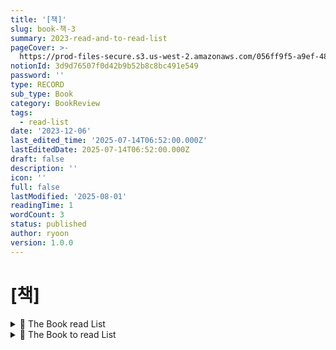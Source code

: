 ```yaml
---
title: '[책]'
slug: book-책-3
summary: 2023-read-and-to-read-list
pageCover: >-
  https://prod-files-secure.s3.us-west-2.amazonaws.com/056ff9f5-a9ef-486f-8acb-9eef51d06a2d/be867a3e-e1d8-4210-97c1-216d27139285/Read.jpg?X-Amz-Algorithm=AWS4-HMAC-SHA256&X-Amz-Content-Sha256=UNSIGNED-PAYLOAD&X-Amz-Credential=ASIAZI2LB4662MZRNC5M%2F20250801%2Fus-west-2%2Fs3%2Faws4_request&X-Amz-Date=20250801T015235Z&X-Amz-Expires=3600&X-Amz-Security-Token=IQoJb3JpZ2luX2VjELr%2F%2F%2F%2F%2F%2F%2F%2F%2F%2FwEaCXVzLXdlc3QtMiJHMEUCIAJfeofs4E2d8qckL6dUt3m4mlhxMupsoc7MfE%2F9c%2BHFAiEAw%2FW09bD2OH0t0PU5rQ7REFZJXleFqurbuM%2FHnnZXd6cqiAQI4%2F%2F%2F%2F%2F%2F%2F%2F%2F%2F%2FARAAGgw2Mzc0MjMxODM4MDUiDMLklh%2Fa%2BHyIeLGuJyrcA%2BrfSgAxXU1XhHD4hfDHIQrvWLji9xllqGnK%2BniwxQrUELaHZhSX6yBVaPaZF9mqlAMl6dNNGqeT0cdlrTzFEFti10YlAPBeiikUDIj5qbwMjO2ryxGxc77MA7MDZECpm8Tn0XCNyDLs3hGEcuAy6koxUju4DC1O4vESYadS176bzG2H27Rt2M1LtCJsIwPc3Cyd21H%2FaoXo9jXXveThXrnLo%2FA%2FJc63Vqxp9P%2BG9kHfY8CPqUI9uLoKvSDW6o3ChXmGX6llbMKhw2SIGkid%2FK5OYQZ4%2FMGu4HJdCzFPYGAF23NNmNRwhQOROqMSQr3UfY1VHRj%2FLcjHgAfpAGQPNNDqMapK%2B%2FZSTIA9r65WKHumyHdr%2ByYkpmqN59Gz8RtK7Yd2y%2FF7AGSkE%2FoGgfONfhYR6yhhya77cAyfPKGMJzBJVhrlGj30wn20t%2FEub3N5HyhWmJ%2B0H9s5ufHfDOknAVOc34mV%2BQGs7cb9hRwIFmN9VLxbc6VX%2BLeQP4AzJyLkgSdZTwBP3qvXRYP6BdTPI6m2f7uXp1ZaVOkT561YuUlJIF5KDvqLC82iYm6U689boVfGcOZLTsB%2BTtECCj3SezRDBgdWH6vmIv9IQKtiH7KHSqn86p3MEy4%2F%2BQrnMO2xsMQGOqUBujPSufrZ5CqFGrxd8itWPGeZuXnHvE28P9KrmJOZvy%2BD4kvYX%2FphJuWB6MdWyduhE9ZZVsqgj2PDAETOzGDLYCC2ZTiOdvwwSm%2FAzUTPwhSVI4eOsghT7eoMLgx4lq0hcn%2B9LVPbS5IbjcViPgx137cqYI8%2BXs6%2FvwvlGPRAMc%2BE3q0P%2BZfFcpN07ZVlNl2mQAQaeHhEitpEG%2BKFy%2BC3xt%2Bac%2BOE&X-Amz-Signature=5b1bd42c3e4085b780edf5ea568c960eeafb38d3a78d9471ecb6c22a6b710ad7&X-Amz-SignedHeaders=host&x-amz-checksum-mode=ENABLED&x-id=GetObject
notionId: 3d9d76507f0d42b9b52b8c8bc491e549
password: ''
type: RECORD
sub_type: Book
category: BookReview
tags:
  - read-list
date: '2023-12-06'
last_edited_time: '2025-07-14T06:52:00.000Z'
lastEditedDate: 2025-07-14T06:52:00.000Z
draft: false
description: ''
icon: ''
full: false
lastModified: '2025-08-01'
readingTime: 1
wordCount: 3
status: published
author: ryoon
version: 1.0.0
---
```

# [책]

<details>
<summary>📝 The Book read List</summary>
<details>
<summary>개발서적</summary>
- [프론트엔드 성능 최적화 가이드](https://product.kyobobook.co.kr/detail/S000200178292)(읽는 중)
- [구글 엔지니어는 이렇게 일한다](https://www.yes24.com/Product/Goods/109182479).
- [프로그래머의 뇌](https://m.yes24.com/Goods/Detail/105911017)
- [모던 자바스크립트 딥다이브](https://m.yes24.com/Goods/Detail/92742567)

</details>

<details>
<summary>일반서적</summary>
- [제가 참사 생존자인가요.](https://www.yes24.com/Product/Goods/122879432)
- [해보지 않으면 알 수 없어서.](https://www.yes24.com/Product/Goods/91600169)
- [인간 관계의 법칙](https://www.aladin.co.kr/shop/wproduct.aspx?ItemId=231492005)
- [데일카네기 자기관리론](https://m.yes24.com/Goods/Detail/96794060)
- [조화로운 부](https://www.aladin.co.kr/shop/wproduct.aspx?ItemId=277563667)
- [일머리 문해력](https://www.aladin.co.kr/shop/wproduct.aspx?ItemId=312401370&start=slayer)
- [내가 가진 것을 세상이 원하게 하라](https://product.kyobobook.co.kr/detail/S000201477461)
- [이게 무슨일이야](https://m.yes24.com/Goods/Detail/110027843)
- [마음이 흐르는 대로](https://m.yes24.com/Goods/Detail/95863268)
- [웰씽킹](https://m.yes24.com/Goods/Detail/105057492)
- [내 안에서 나를 만드는 것들](https://m.yes24.com/Goods/Detail/22659314) (읽는 중)
- [인간 생존의 법칙](https://m.yes24.com/Goods/Detail/99479194)
- [반항의 기술](https://product.kyobobook.co.kr/detail/S000200315559)
- [두번째 산](https://m.yes24.com/Goods/Detail/91916588)
- [자신의 존재에 대해 사과하지 말 것](https://www.aladin.co.kr/m/mproduct.aspx?ItemId=314440287)(읽는 중)
- [실리콘밸리에선 어떻게 일하나요](https://m.yes24.com/Goods/Detail/113447921)
- [세이노의 가르침](https://product.kyobobook.co.kr/detail/S000200746091)(읽는 중)
- [나만의 게임을 만들어라](https://www.yes24.com/Product/Goods/115427173)
- [일인 회사의 일일 생존 습관](https://www.aladin.co.kr/m/mproduct.aspx?ItemId=307659686)
- [가녀장의 시대](https://m.yes24.com/Goods/Detail/114273352)(읽는 중)

</details>


</details>

<details>
<summary>📝 The Book to read List</summary>
- [시간은 흐르지 않는다.](https://www.yes24.com/Product/Goods/74031185)
- [~~제가 참사 생존자인가요.~~](https://www.yes24.com/Product/Goods/122879432) ~~12~~
- [끝내주는 인생](https://www.yes24.com/Product/Goods/119878992)
- [스토너](https://www.yes24.com/Product/Goods/15718330)
- [고통 구경하는 사회](https://www.yes24.com/Product/Goods/122757947)
- [엄살원](https://www.yes24.com/Product/Goods/119006786)
- [**돌봄과 작업1**](https://www.yes24.com/Product/Goods/115814095)
- [**돌봄과 작업2**](https://www.yes24.com/Product/Goods/119847141)
- [사피엔스](https://product.kyobobook.co.kr/detail/S000000597165)
- [한 권으로 읽는 컴퓨터 구조와 프로그래밍](https://product.kyobobook.co.kr/detail/S000001932753)
- [우아한 타입스크립트 with 리액트](https://m.yes24.com/Goods/Detail/123049083)
- [~~아비투스~~](https://product.kyobobook.co.kr/detail/S000001686965) ~~12~~
- [내향인 개인주의자 그리고 회사원](https://www.yes24.com/Product/Goods/122880893)
- [고수와의 대화, 생산성을 말하다](https://m.yes24.com/Goods/Detail/119116322)
- [**파서블 |** ](https://product.kyobobook.co.kr/detail/S000211351133)[일상 기록을 통해 꿈을 현실로 만드는 법](https://product.kyobobook.co.kr/detail/S000211351133)

</details>

